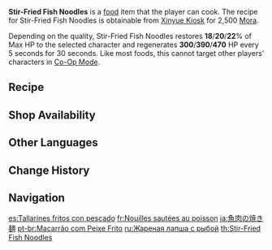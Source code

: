 {{Food Infobox
|id              = 108186
|description     = A main dish with an intense flavor.
|desc_suspicious = You can barely tell where the rice noodles end and the fish begins. The soft, floppy, mouthfeel is almost unbearable &mdash; how could something that looked this simple actually require so much craft?
|desc_basic      = Created by stir-frying rice noodles, par-cooked fish, and various side dishes in a wok on high flame. The noodles, having absorbed the flavors of various ingredients, are springy and smooth to the taste, making this dish a big hit with diners.
|desc_delicious  = The sumptuous, fresh look is already enough to leave people salivating, and one bite will surely lead to another. The smooth rice noodles and tender fish grant this meal a seat at any gourmet's table, its pedestrian ingredients notwithstanding.
|type            = Recovery Dishes
|quality         = 2
|effectType      = Regeneration
|effect          = Restores (var1)% of Max HP and regenerates (var2) HP every 5 seconds for 30s.
|eff_suspicious1 = 18
|eff_suspicious2 = 300
|eff_basic1      = 20
|eff_basic2      = 390
|eff_delicious1  = 22
|eff_delicious2  = 470
|recipe          = Sold by [[Xinyue Kiosk]]
|source1         = {{Sold By}}
|region          = Liyue
}}
'''Stir-Fried Fish Noodles''' is a [[food]] item that the player can cook. The recipe for Stir-Fried Fish Noodles is obtainable from [[Xinyue Kiosk]] for 2,500 [[Mora]].

Depending on the quality, Stir-Fried Fish Noodles restores '''18'''/'''20'''/'''22'''% of Max HP to the selected character and regenerates '''300'''/'''390'''/'''470''' HP every 5 seconds for 30 seconds. Like most foods, this cannot target other players' characters in [[Co-Op Mode]].

==Recipe==
{{Recipe
|type = Cooking
|Fish = 2
|Rice = 2
|Snapdragon = 2
|sort = Fish;Rice;Snapdragon
}}

==Shop Availability==
{{Shop Availability}}

==Other Languages==
{{Other Languages
|en      = Stir-Fried Fish Noodles
|zhs     = 干炒鱼河
|zhs_rm  = Gānchǎo Yú Hé
|zht     = 乾炒魚河
|zht_rm  = Gānchǎo Yú Hé
|zh_tl   = Stir-Fried Fish Noodles
|zh_note = 河 is shortened from {{Lang|mini=1|zh=河粉|zh_rm=hé fěn|zh_tl=rice noodles}}
|ja      = 魚肉の焼き麺
|ja_rm   = Gyoniku no Yakimen
|ja_tl   = Stir-Fried Fish Noodles
|ko      = 생선 볶음면
|ko_rm   = Saengseon Bokeummyeon
|ko_tl   = Fish Fried Noodles
|es      = Tallarines fritos con pescado
|es_tl   = Fried Noodles with Fish
|fr      = Nouilles sautées au poisson
|fr_tl   = Stir-Fried Fish Noodles
|ru      = Жареная лапша с рыбой
|ru_tl   = Stir-Fried Fish Noodles
|th      = Stir-Fried Fish Noodles
|vi      = Phở Xào Cá
|vi_tl   = Stir-Fried Fish Noodles
|de      = Gebratene Bandnudeln mit Fisch
|de_tl   = Stir-Fried Noodles with Fish
|id      = Stir-Fried Fish Noodles
|pt      = Macarrão com Peixe Frito
|pt_tl   = 
|tr      = Kızarmış Balıklı Erişte
|tr_tl   = 
|it      = Tagliolini di pesce saltati
|it_tl   = 
}}

==Change History==
{{Change History|1.5}}

==Navigation==
{{Food Navbox}}

[[es:Tallarines fritos con pescado]]
[[fr:Nouilles sautées au poisson]]
[[ja:魚肉の焼き麺]]
[[pt-br:Macarrão com Peixe Frito]]
[[ru:Жареная лапша с рыбой]]
[[th:Stir-Fried Fish Noodles]]